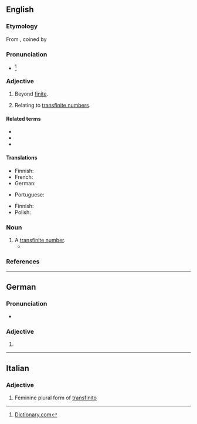 ==English==

===Etymology===
From {{etyl|de|en}} {{m|de|transfinit}}, coined by {{w|Georg Cantor}}

===Pronunciation===
* {{IPA|/tɹænsˈfaɪnaɪt/|lang=en}}<ref>[http://dictionary.reference.com/browse/transfinite Dictionary.com]</ref>

===Adjective===
{{en-adj|-}}

# Beyond [[finite]].
# {{lb|en|mathematics}} Relating to [[transfinite number]]s.

====Related terms====
* {{l|en|finite}}
* {{l|en|infinite}}
* {{l|en|transfinity}}

====Translations====
{{trans-top|beyond finite}}
* Finnish: {{t|fi|transfiniittinen}}
* French: {{t+|fr|transfini}}
* German: {{t+|de|transfinit}}
{{trans-mid}}
* Portuguese: {{t|pt|transfinito|m}}
{{trans-bottom}}

{{trans-top|relating to transfinite numbers}}
* Finnish: {{t|fi|transfiniittinen}}
* Polish: {{t|pl|pozaskończony}}
{{trans-mid}}
{{trans-bottom}}

===Noun===
{{en-noun}}

# A [[transfinite number]].
#* {{quote-book|lang=en|author=Oliver Sacks|title=Awakenings|passage=An interesting and perhaps essential formal model of this quality is to be found in Cantor's concepts of infinite sets and transfinite cardinals. The laws of ordinary, inductive mathematics do not apply to these, for the 'least part' of such '''transfinites''' are equal to the whole, and convey their infinite (i.e. world-like) quality.|year=1973}}

===References===
<references/>

----

==German==

===Pronunciation===
* {{audio|De-transfinite.ogg|Audio|lang=de}}

===Adjective===
{{head|de|adjective form}}

# {{inflected form of|transfinit|lang=de}}

----

==Italian==

===Adjective===
{{head|it|adjective form}}

# Feminine plural form of [[transfinito]]